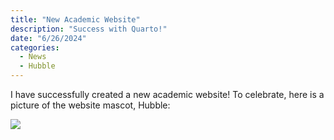 ```yaml
---
title: "New Academic Website"
description: "Success with Quarto!"
date: "6/26/2024"
categories:
  - News
  - Hubble
---
```


I have successfully created a new academic website! To celebrate, here is a picture of the website mascot, Hubble:

![](/_images/hubble1.jpg){fig-align="center"}
